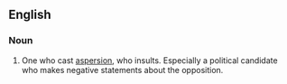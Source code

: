 ==English==
===Noun===
{{en-noun}}

#One who cast [[aspersion]], who insults.  Especially a political candidate who makes negative statements about the opposition.